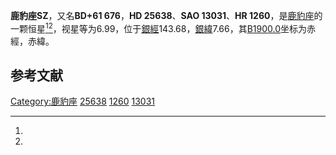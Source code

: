 {{Starbox begin
| name = 鹿豹座SZ
}}
{{Starbox observe
| epoch = [[J2000.0|J2000.0]]
| constell = [[鹿豹座|鹿豹座]]<ref name=SIMBAD>{{cite web
 | url=http://simbad.u-strasbg.fr/simbad/sim-id?Ident=HR+1260
 | title =Pulsating variable Star
 | publisher=Centre de Données astronomiques de Strasbourg
 | work=SIMBAD
 | accessdate=2012-07-13}}</ref><ref name=DATA>{{cite web
 | url=http://vizier.u-strasbg.fr/viz-bin/VizieR-5?-out.add=.&-source=5050&-corr=PK=HR&-out.max=9999&HR=1260
 | title =VizieR Detailed Page
 | accessdate=2012-07-13}}</ref>
| 星官 = 
| ra = {{RA|4|7|51.1}}<ref name=SIMBAD /><ref name=DATA />
| dec = {{DEC|+62|19|48}}<ref name=SIMBAD /><ref name=DATA />
| appmag_v = 6.99<ref name=SIMBAD /><ref name=DATA />
}}
{{Starbox character
| class = B0III<ref name=SIMBAD /><ref name=DATA />
| b-v = 0.42<ref name=SIMBAD /><ref name=DATA />
| u-b = -0.5<ref name=SIMBAD /><ref name=DATA />
| r-i = <ref name=SIMBAD /><ref name=DATA />
| variable = 
}}
{{Starbox astrometry
| radial_v = -0.5
| prop_mo_ra = -9
| parallax = 
| p_error = 
}}
{{Starbox catalog
| names =BD+61 676，[[SAO星表|SAO]] 13031，[[HD星表|HD]] 25638，[[HR星表|HR]] 1260}}
{{Starbox reference |Simbad=HR+1260}}
{{Starbox end}}

'''鹿豹座SZ'''，又名'''BD+61 676'''，'''HD 25638'''、'''SAO 13031'''、'''HR 1260'''，是[[鹿豹座|鹿豹座]]的一颗恒星<ref name=SIMBAD /><ref name=DATA />，视星等为6.99，位于[[銀道座標系|銀經]]143.68，[[銀道座標系|銀緯]]7.66，其[[B1900.0|B1900.0]]坐标为赤經{{RA|3|59|2.7}}，赤緯{{DEC|+62|7.66|33}}。

== 参考文献 ==
{{reflist}}

{{star-stub}}

{{鹿豹座恒星}}
[[Category:鹿豹座|Category:鹿豹座]]
[[Category:HD和HDE天體|25638]]
[[Category:HR天體|1260]]
[[Category:SAO天體|13031]]